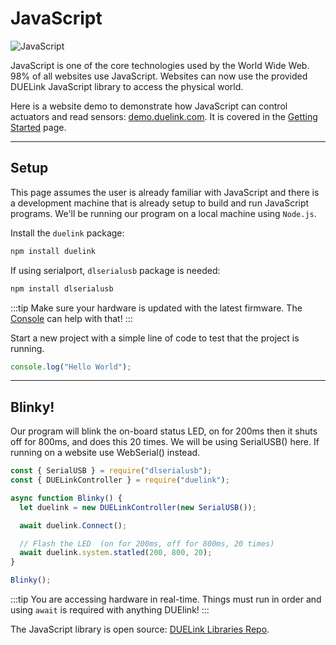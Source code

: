 # JavaScript


![JavaScript](pathname:///img/javascript.png)

JavaScript is one of the core technologies used by the World Wide Web. 98% of all websites use JavaScript. Websites can now use the provided DUELink JavaScript library to access the physical world.

Here is a website demo to demonstrate how JavaScript can control actuators and read sensors: [demo.duelink.com](https://demo.duelink.com/). It is covered in the [Getting Started](../intro) page.

---

## Setup

This page assumes the user is already familiar with JavaScript and there is a development machine that is already setup to build and run JavaScript programs. We'll be running our program on a local machine using `Node.js`.

Install the `duelink` package:

```js
npm install duelink
```

If using serialport, `dlserialusb` package is needed:

```js
npm install dlserialusb
```

:::tip
Make sure your hardware is updated with the latest firmware. The [Console](../console) can help with that!
:::

Start a new project with a simple line of code to test that the project is running.

```js
console.log("Hello World");
```
---

## Blinky!

Our program will blink the on-board status LED, on for 200ms then it shuts off for 800ms, and does this 20 times. We will be using SerialUSB() here. If running on a website use WebSerial() instead.

```js
const { SerialUSB } = require("dlserialusb");
const { DUELinkController } = require("duelink");

async function Blinky() {
  let duelink = new DUELinkController(new SerialUSB());

  await duelink.Connect();

  // Flash the LED  (on for 200ms, off for 800ms, 20 times)
  await duelink.system.statled(200, 800, 20);
}

Blinky();
```

:::tip
You are accessing hardware in real-time. Things must run in order and using `await` is required with anything DUElink! 
:::

The JavaScript library is open source: [DUELink Libraries Repo](https://github.com/ghi-electronics/duelink-libraries).
